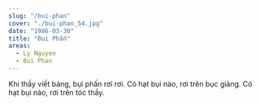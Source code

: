 ```yaml
---
slug: "/bui-phan"
cover: "./bui-phan_54.jpg"
date: "1986-03-30"
title: "Bụi Phấn"
areas:
  - Ly Nguyen
  - Bui Phan
---
```


Khi thầy viết bảng, bụi phấn rơi rơi. Có hạt bụi nào, rơi trên bục giảng. Có hạt bụi nào, rơi trên tóc thầy.
